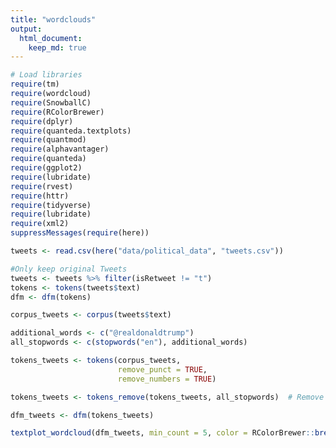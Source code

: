 ```yaml
---
title: "wordclouds"
output:
  html_document:
    keep_md: true
---
```



```r
# Load libraries
require(tm)
require(wordcloud)
require(SnowballC)
require(RColorBrewer)
require(dplyr)
require(quanteda.textplots)
require(quantmod)
require(alphavantager)
require(quanteda)
require(ggplot2)
require(lubridate)
require(rvest)
require(httr)
require(tidyverse)
require(lubridate)
require(xml2)
suppressMessages(require(here))
```



```r
tweets <- read.csv(here("data/political_data", "tweets.csv"))

#Only keep original Tweets
tweets <- tweets %>% filter(isRetweet != "t")
tokens <- tokens(tweets$text)
dfm <- dfm(tokens)
```



```r
corpus_tweets <- corpus(tweets$text)
```

```r
additional_words <- c("@realdonaldtrump")
all_stopwords <- c(stopwords("en"), additional_words)
```



```r
tokens_tweets <- tokens(corpus_tweets,  
                        remove_punct = TRUE, 
                        remove_numbers = TRUE)

tokens_tweets <- tokens_remove(tokens_tweets, all_stopwords)  # Remove stopwords
```


```r
dfm_tweets <- dfm(tokens_tweets)
```

```r
textplot_wordcloud(dfm_tweets, min_count = 5, color = RColorBrewer::brewer.pal(8, "Dark2"))
```


